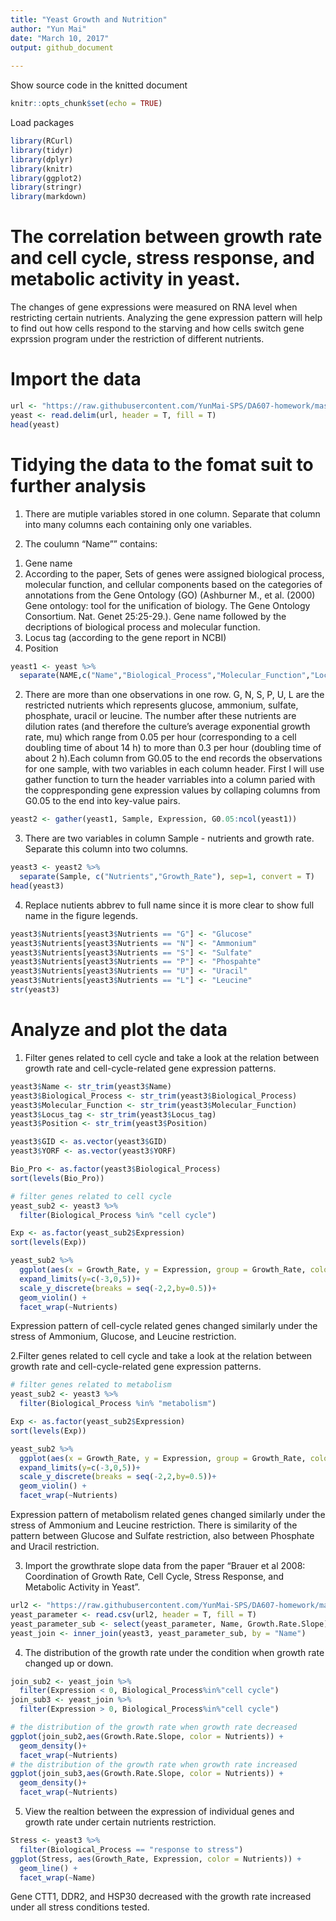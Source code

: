 ```yaml
---
title: "Yeast Growth and Nutrition"
author: "Yun Mai"
date: "March 10, 2017"
output: github_document
        
---
```


Show source code in the knitted document
```r
knitr::opts_chunk$set(echo = TRUE)
```

Load packages
```r
library(RCurl)  
library(tidyr)
library(dplyr)  
library(knitr)
library(ggplot2)
library(stringr)
library(markdown)

```
# The correlation between growth rate and cell cycle, stress response, and metabolic activity in yeast.
The changes of gene expressions were measured on RNA level when restricting certain nutrients. Analyzing the gene expression pattern will help to find out how cells respond to the starving and how cells switch gene exprssion program under the restriction of different nutrients.

# Import the data
```r
url <- "https://raw.githubusercontent.com/YunMai-SPS/DA607-homework/master/Prj2_Brauer2008_DataSet1.tds"
yeast <- read.delim(url, header = T, fill = T)
head(yeast)
```

# Tidying the data to the fomat suit to further analysis 

1. There are mutiple variables stored in one column. Separate that column into many columns each containing only one variables.

2. The coulumn "Name"" contains: 
1) Gene name
2) According to the paper, Sets of genes were assigned biological process, molecular function, and cellular components based on the categories of annotations from the Gene Ontology (GO) (Ashburner M., et al. (2000) Gene ontology: tool for the unification of biology. The Gene Ontology Consortium. Nat. Genet 25:25-29.). Gene name followed by the decriptions of biological process and molecular function.
3) Locus tag (according to the gene report in NCBI)
4) Position

```r
yeast1 <- yeast %>%
  separate(NAME,c("Name","Biological_Process","Molecular_Function","Locus_tag","Position"),sep = "\\|+") 
```

2. There are more than one observations in one row.  G, N, S, P, U, L are the restricted nutrients which represents glucose, ammonium, sulfate, phosphate, uracil or leucine. The number after these nutrients are dilution rates (and therefore the culture's average exponential growth rate, mu) which range from 0.05 per hour (corresponding to a cell doubling time of about 14 h) to more than 0.3 per hour (doubling time of about 2 h).Each column from G0.05 to the end records the observations for one sample, with two variables in each column header. First I will use gather function to turn the header varriables into a column paried with the coppresponding gene expression values by collaping columns from G0.05 to the end into key-value pairs.

```r
yeast2 <- gather(yeast1, Sample, Expression, G0.05:ncol(yeast1))
```

3. There are two variables in column Sample - nutrients and growth rate. Separate this column into two columns.

```r
yeast3 <- yeast2 %>%
  separate(Sample, c("Nutrients","Growth_Rate"), sep=1, convert = T)
head(yeast3)
```

4. Replace nutients abbrev to full name since it is more clear to show full name in the figure legends.
```r
yeast3$Nutrients[yeast3$Nutrients == "G"] <- "Glucose"
yeast3$Nutrients[yeast3$Nutrients == "N"] <- "Ammonium"
yeast3$Nutrients[yeast3$Nutrients == "S"] <- "Sulfate"
yeast3$Nutrients[yeast3$Nutrients == "P"] <- "Phospahte"
yeast3$Nutrients[yeast3$Nutrients == "U"] <- "Uracil"
yeast3$Nutrients[yeast3$Nutrients == "L"] <- "Leucine"
str(yeast3)
```

# Analyze and plot the data
1. Filter genes related to cell cycle and take a look at the relation between growth rate and cell-cycle-related gene expression patterns.
```r
yeast3$Name <- str_trim(yeast3$Name)
yeast3$Biological_Process <- str_trim(yeast3$Biological_Process)
yeast3$Molecular_Function <- str_trim(yeast3$Molecular_Function)
yeast3$Locus_tag <- str_trim(yeast3$Locus_tag)
yeast3$Position <- str_trim(yeast3$Position)

yeast3$GID <- as.vector(yeast3$GID)
yeast3$YORF <- as.vector(yeast3$YORF)

Bio_Pro <- as.factor(yeast3$Biological_Process)
sort(levels(Bio_Pro))

# filter genes related to cell cycle
yeast_sub2 <- yeast3 %>% 
  filter(Biological_Process %in% "cell cycle") 

Exp <- as.factor(yeast_sub2$Expression)
sort(levels(Exp))

yeast_sub2 %>%   
  ggplot(aes(x = Growth_Rate, y = Expression, group = Growth_Rate, color=Nutrients))+
  expand_limits(y=c(-3,0,5))+
  scale_y_discrete(breaks = seq(-2,2,by=0.5))+
  geom_violin() +
  facet_wrap(~Nutrients)

```

Expression pattern of cell-cycle related genes changed similarly under the stress of Ammonium, Glucose, and Leucine restriction.

2.Filter genes related to cell cycle and take a look at the relation between growth rate and cell-cycle-related gene expression patterns.
```r
# filter genes related to metabolism
yeast_sub2 <- yeast3 %>% 
  filter(Biological_Process %in% "metabolism") 

Exp <- as.factor(yeast_sub2$Expression)
sort(levels(Exp))

yeast_sub2 %>%   
  ggplot(aes(x = Growth_Rate, y = Expression, group = Growth_Rate, color=Nutrients))+
  expand_limits(y=c(-3,0,5))+
  scale_y_discrete(breaks = seq(-2,2,by=0.5))+
  geom_violin() +
  facet_wrap(~Nutrients)
```

Expression pattern of metabolism related genes changed similarly under the stress of Ammonium and Leucine restriction. There is similarity of the pattern between Glucose and Sulfate restriction, also between Phosphate and Uracil restriction.

3. Import the growthrate slope data from the paper "Brauer et al 2008: Coordination of Growth Rate, Cell Cycle, Stress Response, and Metabolic Activity in Yeast".
```r
url2 <- "https://raw.githubusercontent.com/YunMai-SPS/DA607-homework/master/Prj2_TableS1_gene_parameters.csv"
yeast_parameter <- read.csv(url2, header = T, fill = T)
yeast_parameter_sub <- select(yeast_parameter, Name, Growth.Rate.Slope)
yeast_join <- inner_join(yeast3, yeast_parameter_sub, by = "Name")
```

4. The distribution of the growth rate under the condition when growth rate changed up or down.
```r
join_sub2 <- yeast_join %>% 
  filter(Expression < 0, Biological_Process%in%"cell cycle")  
join_sub3 <- yeast_join %>% 
  filter(Expression > 0, Biological_Process%in%"cell cycle")  

# the distribution of the growth rate when growth rate decreased
ggplot(join_sub2,aes(Growth.Rate.Slope, color = Nutrients)) +
  geom_density()+
  facet_wrap(~Nutrients)
# the distribution of the growth rate when growth rate increased
ggplot(join_sub3,aes(Growth.Rate.Slope, color = Nutrients)) +
  geom_density()+
  facet_wrap(~Nutrients) 

```


5. View the realtion between the expression of individual genes and growth rate under certain nutrients restriction.
```r
Stress <- yeast3 %>%
  filter(Biological_Process == "response to stress") 
ggplot(Stress, aes(Growth_Rate, Expression, color = Nutrients)) +
  geom_line() +
  facet_wrap(~Name)
```
Gene CTT1, DDR2, and HSP30 decreased with the growth rate increased under all stress conditions tested.
